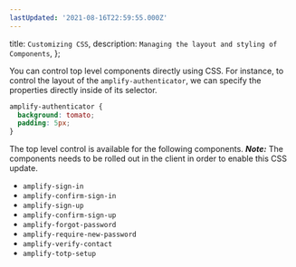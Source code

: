 ```yaml
---
lastUpdated: '2021-08-16T22:59:55.000Z'
---
```

  title: `Customizing CSS`,
  description: `Managing the layout and styling of Components`,
};

You can control top level components directly using CSS. For instance, to control the layout of the `amplify-authenticator`, we can specify the properties directly inside of its selector.

```css
amplify-authenticator {
  background: tomato;
  padding: 5px;
}
```

The top level control is available for the following components. _**Note:**_ The components needs to be rolled out in the client in order to enable this CSS update.

- `amplify-sign-in`
- `amplify-confirm-sign-in`
- `amplify-sign-up`
- `amplify-confirm-sign-up`
- `amplify-forgot-password`
- `amplify-require-new-password`
- `amplify-verify-contact`
- `amplify-totp-setup`
